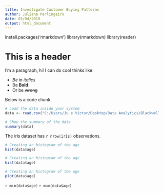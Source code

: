 ---
title: Investigate Customer Buying Patterns
author: Juliana Perlingeiro
date: 03/04/2019
output: html_document
---

install.packages('rmarkdown')
library(rmarkdown)
library(reader)


# This is a header

I'm a paragraph, hi! I can do cool thinks like:

* *Be in italics*
* Be **Bold**
* Or be ~~wrong~~

Below is a code chunk

```{r}
# Load the data inside your system
data <- read.csv("C:/Users/Ju e Victor/Desktop/Data Analytics/Blackwell_Hist_Sample.csv")

# Show the summary of the data
summary(data)

```
The iris dataset has `r nrow(iris)` observations. 
```{r}
# Creating an histogram of the age
hist(data$age)

```
```{r}
# Creating an histogram of the age
hist(data$age)


```
```{r}
# Creating an histogram of the age
plot(data$age)


```

`r min(data$age)`
`r max(data$age)`